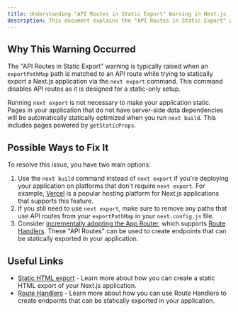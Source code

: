 ```yaml
---
title: Understanding "API Routes in Static Export" Warning in Next.js
description: This document explains the "API Routes in Static Export" warning in Next.js and offers steps to resolve it.
---
```


## Why This Warning Occurred

The "API Routes in Static Export" warning is typically raised when an `exportPathMap` path is matched to an API route while trying to statically export a Next.js application via the `next export` command. This command disables API routes as it is designed for a static-only setup.

Running `next export` is not necessary to make your application static. Pages in your application that do not have server-side data dependencies will be automatically statically optimized when you run `next build`. This includes pages powered by `getStaticProps`.

## Possible Ways to Fix It

To resolve this issue, you have two main options:

1. Use the `next build` command instead of `next export` if you're deploying your application on platforms that don't require `next export`. For example, [Vercel](https://vercel.com) is a popular hosting platform for Next.js applications that supports this feature.
2. If you still need to use `next export`, make sure to remove any paths that use API routes from your `exportPathMap` in your `next.config.js` file.
3. Consider [incrementally adopting the App Router](/docs/app/guides/migrating/app-router-migration), which supports [Route Handlers](/docs/app/building-your-application/routing/route-handlers). These "API Routes" can be used to create endpoints that can be statically exported in your application.

## Useful Links

- [Static HTML export](/docs/pages/building-your-application/deploying/static-exports) - Learn more about how you can create a static HTML export of your Next.js application.
- [Route Handlers](/docs/app/building-your-application/routing/route-handlers) - Learn more about how you can use Route Handlers to create endpoints that can be statically exported in your application.
